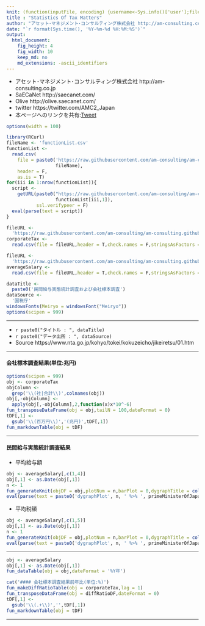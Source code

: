 ```yaml
---
knit: (function(inputFile, encoding) {username<-Sys.info()['user'];fileName<-'defaultPath.csv';pathToFile <-paste0('C:/Users/', username,'/Desktop/pathToCSV/');setwd(pathToFile);buf0<-read.csv(fileName,header = F,skip = 0,stringsAsFactor = F,check.names = F,fileEncoding = 'utf-8');timeStamp<-format(Sys.time(),'%Y%m%d%H%M%S');rmarkdown::render(inputFile, encoding = encoding, output_file = paste0('C:/Users/',username,buf0[2,1],'charts/','am-consulting.co.jp-taxMattersStatistics.html')) })
title : "Statistics Of Tax Matters"
author: "アセット･マネジメント･コンサルティング株式会社 http://am-consulting.co.jp"
date: "`r format(Sys.time(), '%Y-%m-%d %H:%M:%S')`"
output: 
  html_document:
    fig_height: 4
    fig_width: 10
    keep_md: no
    md_extensions: -ascii_identifiers 
---
```

<link href="http://knowledgevault.saecanet.com/components/rmarkdown-html.css" rel="stylesheet">
<script src="http://knowledgevault.saecanet.com/components/JavascriptCode.js"></script>
<style>.main-container {max-width : 1100px;}</style>

- アセット･マネジメント･コンサルティング株式会社 http://am-consulting.co.jp
- SaECaNet http://saecanet.com/
- Olive http://olive.saecanet.com/
- twitter https://twitter.com/AMC2_Japan
- 本ページへのリンクを共有:<a href="https://twitter.com/share" class="twitter-share-button" data-via="AMC2_Japan" data-size="large">Tweet</a> <script>!function(d,s,id){var js,fjs=d.getElementsByTagName(s)[0],p=/^http:/.test(d.location)?'http':'https';if(!d.getElementById(id)){js=d.createElement(s);js.id=id;js.src=p+'://platform.twitter.com/widgets.js';fjs.parentNode.insertBefore(js,fjs);}}(document, 'script', 'twitter-wjs');</script>

```r
options(width = 100)
```

```r
library(RCurl)
fileName <- 'functionList.csv'
functionList <-
  read.csv(
    file = paste0('https://raw.githubusercontent.com/am-consulting/am-consulting.github.io/master/csv/',
                  fileName),
    header = F,
    as.is = T)
for(iii in 1:nrow(functionList)){
  script <- 
    getURL(paste0("https://raw.githubusercontent.com/am-consulting/am-consulting.github.io/master/", 
                  functionList[iii,1]),
           ssl.verifypeer = F)
  eval(parse(text = script))
}
```

```r
fileURL <- 
  'https://raw.githubusercontent.com/am-consulting/am-consulting.github.io/master/csv/nationalTaxAgency/k01.csv'
corporateTax <-
  read.csv(file = fileURL,header = T,check.names = F,stringsAsFactors = F,fileEncoding = 'utf-8',quote = "\"")

fileURL <- 
  'https://raw.githubusercontent.com/am-consulting/am-consulting.github.io/master/csv/nationalTaxAgency/m02.csv'
averageSalary <-
  read.csv(file = fileURL,header = T,check.names = F,stringsAsFactors = F,fileEncoding = 'utf-8',quote = "\"")
```

```r
dataTitle <- 
  paste0('民間給与実態統計調査および会社標本調査')
dataSource <- 
  '国税庁'
windowsFonts(Meiryo = windowsFont("Meiryo"))
options(scipen = 999)
```

***

- `r paste0("タイトル : ", dataTitle)`
- `r paste0("データ出所 : ", dataSource)`
- Source https://www.nta.go.jp/kohyo/tokei/kokuzeicho/jikeiretsu/01.htm

***

#### 会社標本調査結果(単位:兆円)

```r
options(scipen = 999)
obj <- corporateTax
objColumn <-
  grep('\\(社|合計\\)',colnames(obj))
obj[,-objColumn] <-
  apply(obj[,-objColumn],2,function(x)x*10^-6)
fun_transposeDataFrame(obj = obj,tailN = 100,dateFormat = 0)
tDF[,1] <-
  gsub('\\(百万円\\)','(兆円)',tDF[,1])
fun_markdownTable(obj = tDF)
```

***
#### 民間給与実態統計調査結果
- 平均給与額

```r
obj <- averageSalary[,c(1,4)]
obj[,1] <- as.Date(obj[,1])
n <- 1
fun_generateKnit(objDF = obj,plotNum = n,barPlot = 0,dygraphTitle = colnames(obj)[2],quantiles = 2)
eval(parse(text = paste0('dygraphPlot', n, ' %>% ', primeMinisterOfJapan_dygraph)))
```

- 平均税額

```r
obj <- averageSalary[,c(1,5)]
obj[,1] <- as.Date(obj[,1])
n <- 1
fun_generateKnit(objDF = obj,plotNum = n,barPlot = 0,dygraphTitle = colnames(obj)[2],quantiles = 2)
eval(parse(text = paste0('dygraphPlot', n, ' %>% ', primeMinisterOfJapan_dygraph)))
```

***

```r
obj <- averageSalary
obj[,1] <- as.Date(obj[,1])
fun_dataTable(obj = obj,dateFormat = '%Y年')
```

```r
cat('#### 会社標本調査結果前年比(単位:%)')
fun_makeDiffRatioTable(obj = corporateTax,lag = 1)
fun_transposeDataFrame(obj = diffRatioDF,dateFormat = 0)
tDF[,1] <-
  gsub('\\(.+\\)','',tDF[,1])
fun_markdownTable(obj = tDF)
```

***
<script>MakeNegative();</script>
<script>
  (function(i,s,o,g,r,a,m){i['GoogleAnalyticsObject']=r;i[r]=i[r]||function(){
  (i[r].q=i[r].q||[]).push(arguments)},i[r].l=1*new Date();a=s.createElement(o),
  m=s.getElementsByTagName(o)[0];a.async=1;a.src=g;m.parentNode.insertBefore(a,m)
  })(window,document,'script','https://www.google-analytics.com/analytics.js','ga');

  ga('create', 'UA-3077339-5', 'auto');
  ga('send', 'pageview');

</script>
